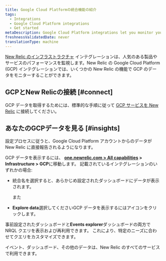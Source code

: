 ```yaml
---
title: Google Cloud Platformの統合機能の紹介
tags:
  - Integrations
  - Google Cloud Platform integrations
  - Get started
metaDescription: Google Cloud Platform integrations let you monitor your GCP data in New Relic.
freshnessValidatedDate: never
translationType: machine
---
```


[New Relic のインフラストラクチャ](/docs/infrastructure/new-relic-infrastructure/getting-started/introduction-new-relic-infrastructure) インテグレーションは、人気のある製品やサービスのパフォーマンスを監視します。New Relic の Google Cloud Platform (GCP) インテグレーションでは、いくつかの New Relic の機能で GCP のデータをモニターすることができます。

## GCPとNew Relicの接続 [#connect]

GCP データを取得するためには、標準的な手順に従って [GCP サービスを New Relic](/docs/infrastructure/gcp-integrations) に接続してください。

## あなたのGCPデータを見る [#insights]

設定プロセスに従うと、Google Cloud Platform アカウントからのデータが New Relic に直接報告されるようになります。

GCP データを表示するには、 <DNT>**[one.newrelic.com > All capabilities](https://one.newrelic.com/all-capabilities) > Infrastructure > GCP**</DNT>に移動します。 記載されているインテグレーションのいずれかの場合:

* 統合名を選択すると、あらかじめ設定されたダッシュボードにデータが表示されます。

  また

* <DNT>**Explore data**</DNT>選択してください<Icon name="fe-database"/>GCP データを表示するにはアイコンをクリックします。

事前設定された<InlinePopover type="dashboards"/>ダッシュボードと<DNT>**Events explorer**</DNT>ダッシュボードの両方で NRQL クエリを表示および再利用できます。 これにより、特定のニーズに合わせてクエリをカスタマイズできます。

イベント、ダッシュボード、その他のデータは、New Relic のすべてのサービスで利用できます。
